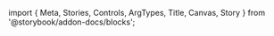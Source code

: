 ﻿import { Meta, Stories, Controls, ArgTypes, Title, Canvas, Story } from '@storybook/addon-docs/blocks';

<Meta of={ContextMenuStories} />
<Title />

<Canvas of={ContextMenuStories.Example} sourceState={"none"} layout={"centered"}/>

<Controls of={ContextMenuStories.Example}/>

```fsharp
let showGitLog,setShowGitLog = createSignal true
let showHistory,setShowHistory = createSignal false
let branch,setBranch = createSignal "main"
ContextMenu() {
    ContextMenuTrigger(class' = "flex h-[150px] w-[300px] items-center justify-center \
                       rounded-md border border-dashed text-sm")
        { "Right click here." }
    ContextMenuPortal() {
        ContextMenuContent(class' = "w-48") {
            let inline makeContextItem (value: string) (shortcut: string) disabled =
                ContextMenuItem(disabled = disabled) {
                    span() { value }
                    ContextMenuShortcut() { shortcut }
                }
            makeContextItem "Commit" "Ctrl+K" false
            makeContextItem "Push" "Shift+Ctrl+K" false
            makeContextItem "Update Project" "Ctrl+T" true
            ContextMenuSub(overlap=true) {
                ContextMenuSubTrigger() { "GitHub" }
                ContextMenuPortal() {
                    ContextMenuSubContent() {
                        let inline makeContextItem (value: string) =
                            ContextMenuItem() { value }
                        makeContextItem "Create Pull Request..."
                        makeContextItem "View Pull Requests"
                        makeContextItem "Sync Fork"
                        ContextMenuSeparator()
                        makeContextItem "Open on GitHub"
                    }
                }
            }
            ContextMenuSeparator()
            let inline makeCheckbox
                (value: string)
                (accessor: Accessor<bool>)
                (setter: Setter<bool>) =
                ContextMenuCheckboxItem(checked'=accessor(), onChange=unbox setter) { value }
            makeCheckbox "Show Git Log" showGitLog setShowGitLog
            makeCheckbox "Show History" showHistory setShowHistory
            ContextMenuSeparator()
            ContextMenuGroup() {
                ContextMenuGroupLabel() { "Branches" }
                ContextMenuRadioGroup(value = branch(), onChange = unbox setBranch) {
                    ContextMenuRadioItem(value = "main") { "main" }
                    ContextMenuRadioItem(value = "develop") { "develop" }
                }
            }
        }
    }
}
```

## Components
### ContextMenu
<ArgTypes of={ContextMenuStories} />

### ContextMenuTrigger
<ArgTypes of={ContextMenuTriggerStories} />

### ContextMenuPortal
<ArgTypes of={ContextMenuPortalStories} />

### ContextMenuSub
<ArgTypes of={ContextMenuSubStories} />

### ContextMenuGroup
<ArgTypes of={ContextMenuGroupStories} />

### ContextMenuRadioGroup
<ArgTypes of={ContextMenuRadioGroupStories} />

### ContextMenuContent
<ArgTypes of={ContextMenuContentStories} />

### ContextMenuItem
<ArgTypes of={ContextMenuItemStories} />

### ContextMenuShortcut
<ArgTypes of={ContextMenuShortcutStories} />

### ContextMenuSeparator
<ArgTypes of={ContextMenuSeparatorStories} />

### ContextMenuSubTrigger
<ArgTypes of={ContextMenuSubTriggerStories} />

### ContextMenuSubContent
<ArgTypes of={ContextMenuSubContentStories} />

### ContextMenuCheckboxItem
<ArgTypes of={ContextMenuCheckboxItemStories} />

### ContextMenuGroupLabel
<ArgTypes of={ContextMenuGroupLabelStories} />

### ContextMenuRadioItem
<ArgTypes of={ContextMenuRadioItemStories} />
